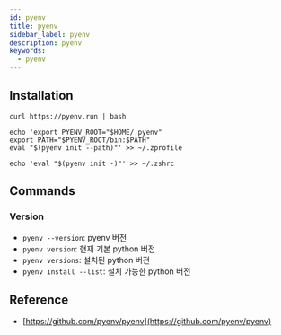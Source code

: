 ```yaml
---
id: pyenv
title: pyenv
sidebar_label: pyenv
description: pyenv
keywords:
  - pyenv
---
```


## Installation

```shell
curl https://pyenv.run | bash
```

```shell
echo 'export PYENV_ROOT="$HOME/.pyenv"
export PATH="$PYENV_ROOT/bin:$PATH"
eval "$(pyenv init --path)"' >> ~/.zprofile

echo 'eval "$(pyenv init -)"' >> ~/.zshrc
```

## Commands

### Version

- `pyenv --version`: pyenv 버전
- `pyenv version`: 현재 기본 python 버전
- `pyenv versions`: 설치된 python 버전
- `pyenv install --list`: 설치 가능한 python 버전

## Reference

- [https://github.com/pyenv/pyenv](https://github.com/pyenv/pyenv)
